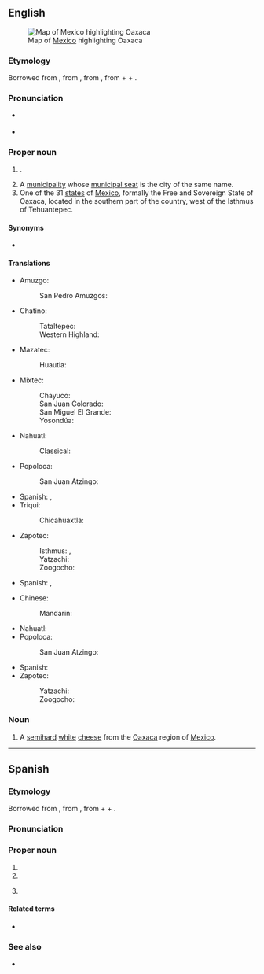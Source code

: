 {{also|oaxaca}}
==English==
[[File:Mexico map, MX-OAX.svg|thumb|Map of [[Mexico]] highlighting Oaxaca]]

===Etymology===
Borrowed from {{bor|en|es|Oaxaca}}, from {{der|en|nci|Huāxyacac}}, from {{m|nci|Huāxacatzin|t=name of a hill}}, from {{m|nci|huāxin|t=a type of tree}} + {{m|nci|yacatl|t=nose}} + {{m|nci|-tzin|t=honorific suffix}}.

===Pronunciation===
* {{a|US}} {{IPA|en|/wə.ˈhæ.kə/|/wə.ˈhɑː.kə/|/wɑː.ˈhɑː.kɑː/}}
* {{audio|en|Es-Oaxaca.ogg|Audio}}

===Proper noun===
{{en-proper noun}}

# {{place|en|city|c/Mexico}}.
# A [[municipality]] whose [[municipal seat]] is the city of the same name.
# One of the 31 [[states]] of [[Mexico]], formally the Free and Sovereign State of Oaxaca, located in the southern part of the country, west of the Isthmus of Tehuantepec.

====Synonyms====
* {{sense|city}} {{l|en|Oaxaca City}}

====Translations====
{{trans-top|city}}
* Amuzgo:
*: San Pedro Amuzgos: {{t|azg|Nontsco}}
* Chatino:
*: Tataltepec: {{t|cta|Londaꞌa}}
*: Western Highland: {{t|ctp|Londaꞌa}}
* Mazatec:
*: Huautla: {{t|mau|Na⁴xi⁴ntsje⁴}}
* Mixtec:
*: Chayuco: {{t|mih|Nunduva}}
*: San Juan Colorado: {{t|mjc|Nunduva}}
*: San Miguel El Grande: {{t|mig|nunduá}}
*: Yosondúa: {{t|mpm|Nunduva}}
{{trans-mid}}
* Nahuatl:
*: Classical: {{t|nci|Huāxacac}}
* Popoloca:
*: San Juan Atzingo: {{t|poe|Conchia}}
* Spanish: {{t|es|Oaxaca de Juárez|f}}, {{t+|es|Oaxaca|f}}
* Triqui:
*: Chicahuaxtla: {{t|trs|Acuej³}}
* Zapotec:
*: Isthmus: {{t|zai|Lulá}}, {{t|zai|Oaxaca}}
*: Yatzachi: {{t|zav|Ḻaꞌ}}
*: Zoogocho: {{t|zpq|Ḻaꞌ}}
{{trans-bottom}}

{{trans-top|municipality}}
* Spanish: {{t|es|Oaxaca de Juárez|f}}, {{t+|es|Oaxaca|f}}
{{trans-mid}}
{{trans-bottom}}

{{trans-top|state of Mexico}}
* Chinese:
*: Mandarin: {{t|cmn|瓦哈卡州}}
* Nahuatl: {{t|nah|Huāxyacac}}
* Popoloca:
*: San Juan Atzingo: {{t|poe|Conchia}}
{{trans-mid}}
* Spanish: {{t+|es|Oaxaca|f}}
* Zapotec:
*: Yatzachi: {{t|zav|Ḻa'}}
*: Zoogocho: {{t|zpq|Ḻa'}}
{{trans-bottom}}

===Noun===
{{en-noun|~}}
{{wikipedia|Oaxaca cheese}}

# A [[semihard]] [[white]] [[cheese]] from the [[Oaxaca]] region of [[Mexico]].

{{topics|en|States of Mexico}}

----

==Spanish==

===Etymology===
Borrowed from {{bor|es|nci|Huāxyacac}}, from {{m|nci|Huāxacatzin|t=name of a hill}}, from {{m|nci|huāxin|t=a type of tree}} + {{m|nci|yacatl|t=nose}} + {{m|nci|-tzin|t=honorific suffix}}.

===Pronunciation===
{{es-IPA|Huajaca}}

===Proper noun===
{{es-proper noun|f}}

# {{place|es|city|c/Mexico|t=Oaxaca}}
# {{place|es|municipality|c/Mexico|t=Oaxaca}}
# {{place|es|state|c/Mexico|t=Oaxaca}}
#: {{syn|es|OA|q1=abbreviation}}

====Related terms====
* {{l|es|oaxaqueño}}

===See also===
* {{pedialite|lang=es}}